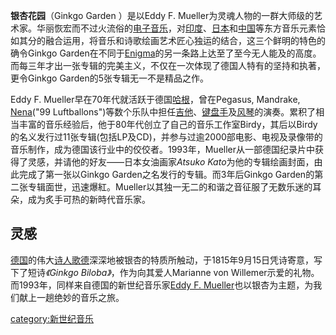 '''银杏花园'''（Ginkgo Garden ）是以Eddy F. Mueller为灵魂人物的一群大师级的艺术家。华丽恢宏而不过火流俗的[[电子音乐|电子音乐]]，对[[印度|印度]]、[[日本|日本]]和[[中国|中国]]等东方音乐元素恰如其分的融合运用，将音乐和诗歌绘画艺术匠心独运的结合，这三个鲜明的特色的确令Ginkgo Garden在不同于[[Enigma|Enigma]]的另一条路上达至了至今无人能及的高度。而每三年才出一张专辑的完美主义，不仅在一次体现了德国人特有的坚持和执著，更令Ginkgo Garden的5张专辑无一不是精品之作。

Eddy F. Mueller早在70年代就活跃于德国[[哈根|哈根]]，曾在Pegasus, Mandrake, [[Nena|Nena]]("99 Luftballons")等数个乐队中担任[[吉他|吉他]]、[[键盘|键盘手]]及[[风琴|风琴]]的演奏。累积了相当丰富的音乐经验后，他于80年代创立了自己的音乐工作室Birdy，其后以Birdy的名义发行过11张专辑(包括LP及CD)，并参与过逾2000部电影、电视及录像带的音乐制作，成为德国该行业中的佼佼者。1993年，Mueller从一部德国纪录片中获得了灵感，并请他的好友——日本女油画家''Atsuko Kato''为他的专辑绘画封面，由此完成了第一张以Ginkgo Garden之名发行的专辑。而3年后Ginkgo Garden的第二张专辑面世，迅速爆紅。Mueller以其独一无二的和谐之音征服了无数乐迷的耳朵，成为炙手可热的新時代音乐家。

==灵感==
[[德国|德国]]的伟大[[诗人|诗人]][[歌德|歌德]]深深地被银杏的特质所触动，于1815年9月15日凭诗寄意，写下了短诗''《Ginkgo Biloba》''，作为向其爱人Marianne von Willemer示爱的礼物。而1993年，同样来自德国的新世纪音乐家[[Eddy_F._Mueller|Eddy F. Mueller]]也以银杏为主题，为我们献上一趟绝妙的音乐之旅。

[[category:新世纪音乐|category:新世纪音乐]]